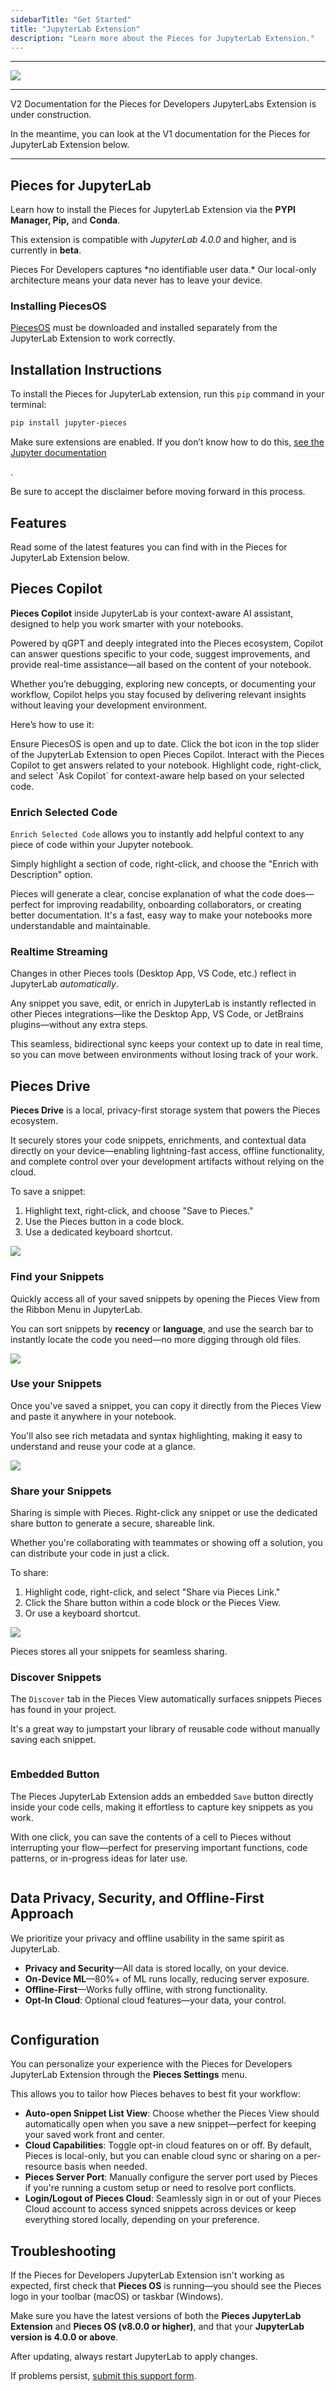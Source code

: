 ```yaml
---
sidebarTitle: "Get Started"
title: "JupyterLab Extension"
description: "Learn more about the Pieces for JupyterLab Extension."
---
```


---

![](https://cdn.hashnode.com/res/hashnode/image/upload/v1729000547466/593f4e3f-ff9c-452e-b212-69be1e676f76.png?auto=compress,format&format=webp&q=75)

---

<alert>
  V2 Documentation for the Pieces for Developers JupyterLabs Extension is under construction.

  In the meantime, you can look at the V1 documentation for the Pieces for JupyterLab Extension below.
</alert>

---

## Pieces for JupyterLab

Learn how to install the Pieces for JupyterLab  Extension via the **PYPI Manager, Pip,** and **Conda**.

This extension is compatible with _JupyterLab 4.0.0_ and higher, and is currently in **beta**.

<tip>
  Pieces For Developers captures *no identifiable user data.* Our local-only architecture means your data never has to leave your device.
</tip>

### Installing PiecesOS

[PiecesOS](https://docs.pieces.app/products/core-dependencies/pieces-os) must be downloaded and installed separately from the JupyterLab Extension to work correctly.

<get-started-install />

## Installation Instructions

To install the Pieces for JupyterLab extension, run this `pip` command in your terminal:

```bash
pip install jupyter-pieces
```

Make sure extensions are enabled. If you don’t know how to do this, <a target="_blank" href="https://tljh.jupyter.org/en/latest/howto/admin/enable-extensions.html">
see the Jupyter documentation</a>

.

<alert>
  Be sure to accept the disclaimer before moving forward in this process.
</alert>

## Features

Read some of the latest features you can find with in the Pieces for JupyterLab Extension below.

## Pieces Copilot

**Pieces Copilot** inside JupyterLab is your context-aware AI assistant, designed to help you work smarter with your notebooks.

Powered by qGPT and deeply integrated into the Pieces ecosystem, Copilot can answer questions specific to your code, suggest improvements, and provide real-time assistance—all based on the content of your notebook.

Whether you’re debugging, exploring new concepts, or documenting your workflow, Copilot helps you stay focused by delivering relevant insights without leaving your development environment.

Here’s how to use it:

<Steps>
  <Step title="Open PiecesOS">
    Ensure PiecesOS is open and up to date.
  </Step>
  <Step title="Open the View">
    Click the bot icon in the top slider of the JupyterLab Extension to open Pieces Copilot.
  </Step>
  <Step title="Start Prompting">
    Interact with the Pieces Copilot to get answers related to your notebook.
  </Step>
  <Step title="“Ask Copilot”">
    Highlight code, right-click, and select `Ask Copilot` for context-aware help based on your selected code.
  </Step>
</Steps>

### Enrich Selected Code

`Enrich Selected Code` allows you to instantly add helpful context to any piece of code within your Jupyter notebook.

Simply highlight a section of code, right-click, and choose the "Enrich with Description" option.

Pieces will generate a clear, concise explanation of what the code does—perfect for improving readability, onboarding collaborators, or creating better documentation. It's a fast, easy way to make your notebooks more understandable and maintainable.

### Realtime Streaming

Changes in other Pieces tools (Desktop App, VS Code, etc.) reflect in JupyterLab _automatically_.

Any snippet you save, edit, or enrich in JupyterLab is instantly reflected in other Pieces integrations—like the Desktop App, VS Code, or JetBrains plugins—without any extra steps.

<info>
  This seamless, bidirectional sync keeps your context up to date in real time, so you can move between environments without losing track of your work.
</info>

## Pieces Drive

**Pieces Drive** is a local, privacy-first storage system that powers the Pieces ecosystem.

It securely stores your code snippets, enrichments, and contextual data directly on your device—enabling lightning-fast access, offline functionality, and complete control over your development artifacts without relying on the cloud.

To save a snippet:

1. Highlight text, right-click, and choose "Save to Pieces."
2. Use the Pieces button in a code block.
3. Use a dedicated keyboard shortcut.

![](https://storage.googleapis.com/pieces_multimedia/PROMOTIONAL/PIECES_FOR_DEVELOPERS/JUPYTER/MACOS/RIGHT_CLICK_SAVE_SELECTION/16X9/PIECES_FOR_DEVELOPERS-JUPYTER-RIGHT_CLICK_SAVE_SELECTION-16X9-MACOS-6_22_2023.gif)

### Find your Snippets

Quickly access all of your saved snippets by opening the Pieces View from the Ribbon Menu in JupyterLab.

You can sort snippets by **recency** or **language**, and use the search bar to instantly locate the code you need—no more digging through old files.

![](https://storage.googleapis.com/pieces_multimedia/PROMOTIONAL/PIECES_FOR_DEVELOPERS/JUPYTER/MACOS/SEARCH_AND_INSERT/16X9/PIECES_FOR_DEVELOPERS-JUPYTER-SEARCH_AND_INSERT-16X9-MACOS-6_22_2023.gif)

### Use your Snippets

Once you've saved a snippet, you can copy it directly from the Pieces View and paste it anywhere in your notebook.

You'll also see rich metadata and syntax highlighting, making it easy to understand and reuse your code at a glance.

![](https://storage.googleapis.com/pieces_multimedia/PROMOTIONAL/PIECES_FOR_DEVELOPERS/JUPYTER/MACOS/EXPANDED_VIEW/16X9/PIECES_FOR_DEVELOPERS-JUPYTER-EXPANDED_VIEW-16X9-MACOS-6_22_2023.gif)

### Share your Snippets

Sharing is simple with Pieces. Right-click any snippet or use the dedicated share button to generate a secure, shareable link.

Whether you're collaborating with teammates or showing off a solution, you can distribute your code in just a click.

To share:

1. Highlight code, right-click, and select "Share via Pieces Link."
2. Click the Share button within a code block or the Pieces View.
3. Or use a keyboard shortcut.

![](https://storage.googleapis.com/pieces_multimedia/PROMOTIONAL/PIECES_FOR_DEVELOPERS/JUPYTER/MACOS/SNIPPET_BUTTON_SHARE/16X9/PIECES_FOR_DEVELOPERS-JUPYTER-SNIPPET_BUTTON_SHARE-16X9-MACOS-6_22_2023.gif)

<tip>
  Pieces stores all your snippets for seamless sharing.
</tip>

### Discover Snippets

The `Discover` tab in the Pieces View automatically surfaces snippets Pieces has found in your project.

It's a great way to jumpstart your library of reusable code without manually saving each snippet.

<img
  className="mx-auto"
/>

### Embedded Button

The Pieces JupyterLab Extension adds an embedded `Save` button directly inside your code cells, making it effortless to capture key snippets as you work.

With one click, you can save the contents of a cell to Pieces without interrupting your flow—perfect for preserving important functions, code patterns, or in-progress ideas for later use.

<img
  className="mx-auto"
/>

## **Data Privacy, Security, and Offline-First Approach**

We prioritize your privacy and offline usability in the same spirit as JupyterLab.

- **Privacy and Security**—All data is stored locally, on your device.
- **On-Device ML**—80%\+ of ML runs locally, reducing server exposure.
- **Offline-First**—Works fully offline, with strong functionality.
- **Opt-In Cloud**: Optional cloud features—your data, your control.

<img
  className="mx-auto"
/>

## Configuration

You can personalize your experience with the Pieces for Developers JupyterLab Extension through the **Pieces Settings** menu.

This allows you to tailor how Pieces behaves to best fit your workflow:

- **Auto-open Snippet List View**: Choose whether the Pieces View should automatically open when you save a new snippet—perfect for keeping your saved work front and center.
- **Cloud Capabilities**: Toggle opt-in cloud features on or off. By default, Pieces is local-only, but you can enable cloud sync or sharing on a per-resource basis when needed.
- **Pieces Server Port**: Manually configure the server port used by Pieces if you're running a custom setup or need to resolve port conflicts.
- **Login/Logout of Pieces Cloud**: Seamlessly sign in or out of your Pieces Cloud account to access synced snippets across devices or keep everything stored locally, depending on your preference.

## Troubleshooting

If the Pieces for Developers JupyterLab Extension isn't working as expected, first check that **Pieces OS** is running—you should see the Pieces logo in your toolbar (macOS) or taskbar (Windows).

Make sure you have the latest versions of both the **Pieces JupyterLab Extension** and **Pieces OS (v8.0.0 or higher)**, and that your **JupyterLab version is 4.0.0 or above**.

After updating, always restart JupyterLab to apply changes.

If problems persist, [submit this support form](https://getpieces.typeform.com/jupyterlab).

<on-device-storage />